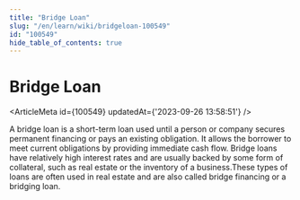 ```yaml
---
title: "Bridge Loan"
slug: "/en/learn/wiki/bridgeloan-100549"
id: "100549"
hide_table_of_contents: true
---
```



# Bridge Loan

<ArticleMeta id={100549} updatedAt={'2023-09-26 13:58:51'} />
<div className='border-solid border-b border-t-0 my-4 border-[var(--ifm-color-gray-300)]' />

A bridge loan is a short-term loan used until a person or company secures permanent financing or pays an existing obligation. It allows the borrower to meet current obligations by providing immediate cash flow. Bridge loans have relatively high interest rates and are usually backed by some form of collateral, such as real estate or the inventory of a business.These types of loans are often used in real estate and are also called bridge financing or a bridging loan.
